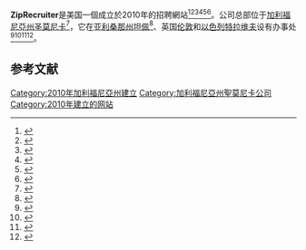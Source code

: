 {{Infobox website
| name = ZipRecruiter
| logo = 
| type = 招聘網站
| collapsible = 
| screenshot = 
| founded = 2010
| parent = 
| location = [[圣莫尼卡|圣莫尼卡]]
| founder = Ian Siegel<br>Joe Edmonds<br>Ward Poulos<br>Will Redd


| products = 

| revenue = 
| operating_income = 
| net_income = 
| owner =ZipRecruiter, Inc.
| num_employees = 1,000<ref>{{cite web |title=Forbes Companies |url=https://www.forbes.com/companies/ziprecruiter/#392496f571c8 |website=Forbes |access-date=17 May 2019 |archive-date=2017-09-29 |archive-url=https://web.archive.org/web/20170929163013/https://www.forbes.com/companies/ziprecruiter/#392496f571c8 |dead-url=no }}</ref>
| homepage = [https://www.ziprecruiter.com/ ziprecruiter.com]
}}'''ZipRecruiter'''是美国一個成立於2010年的招聘網站<ref>{{Cite web|title=Growth spurt pushes ZipRecruiter into bigger digs|url=https://www.bizjournals.com/losangeles/news/2018/06/13/growth-spurt-pushes-ziprecruiter-into-bigger-digs.html|accessdate=2019-03-05|date=13 June 2018|work={{link-en|American City Business Journals}}|archive-date=2020-12-04|archive-url=https://web.archive.org/web/20201204041648/https://www.bizjournals.com/losangeles/news/2018/06/13/growth-spurt-pushes-ziprecruiter-into-bigger-digs.html|dead-url=no}}</ref><ref>{{Cite web|title=ZipRecruiter CEO downplays threat of artificial intelligence on job market|url=https://thehill.com/hilltv/rising/407672-ziprecruiter-ceo-ian-siegel-downplays-looming-threat-of-artificial-intelligence|accessdate=2019-03-05|author=Bonn|date=2018-09-20|first=Tess|work=[[国会山报|国会山报]]|language=en|archive-date=2020-11-09|archive-url=https://web.archive.org/web/20201109030132/https://thehill.com/hilltv/rising/407672-ziprecruiter-ceo-ian-siegel-downplays-looming-threat-of-artificial-intelligence|dead-url=no}}</ref><ref>{{Cite web|title=ZipRecruiter: From the Kitchen Table to the Big Time|url=https://www.foxbusiness.com/features/ziprecruiter-from-the-kitchen-table-to-the-big-time|accessdate=2019-03-05|author=Libassi|date=2016-08-23|first=Matthew|work=[[福斯財經網|福斯財經網]]|language=en-US|archive-date=2021-01-27|archive-url=https://web.archive.org/web/20210127052658/https://www.foxbusiness.com/features/ziprecruiter-from-the-kitchen-table-to-the-big-time|dead-url=no}}</ref><ref>{{Cite web|title=For job seekers, search is out, 'curation' is in|url=https://www.usatoday.com/story/tech/2016/07/18/mobile-changes-way-we-seek-jobs/84878984/|accessdate=2019-03-05|work=[[今日美國|今日美國]]|language=en|archive-date=2020-11-08|archive-url=https://web.archive.org/web/20201108104517/http://www.usatoday.com/story/tech/2016/07/18/mobile-changes-way-we-seek-jobs/84878984/|dead-url=no}}</ref><ref>{{Cite web|title=ZipRecruiter announces AI tool that matches businesses with ideal job candidates|url=https://venturebeat.com/2018/06/14/ziprecruiter-announces-ai-tool-that-matches-businesses-with-ideal-job-candidates/|accessdate=2019-03-05|date=2018-06-14|work=[[VentureBeat|VentureBeat]]|language=en-US|archive-date=2020-12-04|archive-url=https://web.archive.org/web/20201204114733/https://venturebeat.com/2018/06/14/ziprecruiter-announces-ai-tool-that-matches-businesses-with-ideal-job-candidates/|dead-url=no}}</ref><ref>{{Cite web|title=These apps can aid in your job search|url=https://www.newsday.com/business/technology/tedch-review-job-search-apps-1.26980413|accessdate=2019-03-05|author=February 10|first=Peter King Special to Newsday Updated|work={{link-en|Newsday}}|language=en|archive-date=2020-10-30|archive-url=https://web.archive.org/web/20201030174113/https://www.newsday.com/business/technology/tedch-review-job-search-apps-1.26980413|dead-url=no}}</ref>。公司总部位于[[加利福尼亞州|加利福尼亞州]][[圣莫尼卡|圣莫尼卡]]<ref>{{Cite web|title=ZipRecruiter is raising money for the first time in almost four years|url=https://www.recode.net/2018/2/6/16982230/ziprecruiter-fundraising-financing-50-million|accessdate=2019-03-05|author=Schleifer|date=2018-02-06|first=Theodore|work={{link-en|Recode}}|archive-date=2018-09-20|archive-url=https://web.archive.org/web/20180920050103/https://www.recode.net/2018/2/6/16982230/ziprecruiter-fundraising-financing-50-million|dead-url=no}}</ref>，它在[[亚利桑那州|亚利桑那州]][[坦佩_(亞利桑那州)|坦佩]]<ref>{{Cite web|title=ZipRecruiter hiring more than 200 in Tempe|url=https://www.bizjournals.com/phoenix/news/2017/01/30/ziprecruiter-hiring-more-than-200-in-tempe.html|accessdate=2019-03-05|date=30 January 2017|work={{link-en|American City Business Journals}}|archive-date=2020-11-25|archive-url=https://web.archive.org/web/20201125031307/http://www.bizjournals.com/phoenix/news/2017/01/30/ziprecruiter-hiring-more-than-200-in-tempe.html|dead-url=no}}</ref>、英国[[伦敦|伦敦]]和[[以色列|以色列]][[特拉维夫|特拉维夫]]设有办事处<ref>{{Cite web|title=Israel tech team grows as it drives US jobs site expansion|url=http://www.timesofisrael.com/israel-tech-team-grows-as-it-drives-us-jobs-site-expansion/|accessdate=2019-03-05|author=Danney|first=Micah|work=[[The_Times_of_Israel|The Times of Israel]]|language=en-US|archive-date=2020-11-09|archive-url=https://web.archive.org/web/20201109033827/https://www.timesofisrael.com/israel-tech-team-grows-as-it-drives-us-jobs-site-expansion/|dead-url=no}}</ref><ref>{{Cite web|title=ZipRecruiter expands in Tempe, continues hiring|url=https://www.usatoday.com/story/news/local/tempe/2017/01/27/ziprecruiter-expands-tempe-continues-hiring/97155078/|accessdate=2019-03-05|work=[[今日美國|今日美國]]|language=en}}</ref><ref>{{Cite web|title=Northern Virginia Media Services partners with ZipRecruiter|url=http://www.insidenova.com/news/business/northern-virginia-media-services-partners-with-ziprecruiter/article_855ccd02-34b3-11e7-a201-5f42e752ec7d.html|accessdate=2019-03-05|work=INSIDENOVA.COM|language=en|archive-date=2017-05-09|archive-url=https://web.archive.org/web/20170509151315/http://www.insidenova.com/news/business/northern-virginia-media-services-partners-with-ziprecruiter/article_855ccd02-34b3-11e7-a201-5f42e752ec7d.html|dead-url=no}}</ref><ref>{{Cite web|title=ZipRecruiter Expands Israeli Research and Development Center|url=https://www.calcalistech.com/ctech/articles/0,7340,L-3739072,00.html|accessdate=2019-03-05|author=Orbach|date=2018-05-29|first=Meir|work=CTECH - www.calcalistech.com|archive-date=2021-02-28|archive-url=https://web.archive.org/web/20210228195435/https://www.calcalistech.com/ctech/articles/0,7340,L-3739072,00.html|dead-url=no}}</ref>。

==参考文献==
{{reflist}}

[[Category:2010年加利福尼亞州建立|Category:2010年加利福尼亞州建立]]
[[Category:加利福尼亞州聖莫尼卡公司|Category:加利福尼亞州聖莫尼卡公司]]
[[Category:2010年建立的网站|Category:2010年建立的网站]]